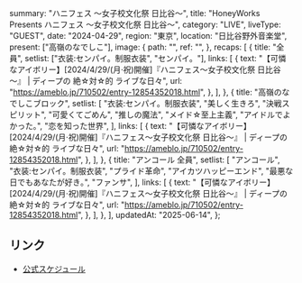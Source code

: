   summary: "ハニフェス 〜女子校文化祭 日比谷〜",
  title: "HoneyWorks Presents ハニフェス 〜女子校文化祭 日比谷〜",
  category: "LIVE",
  liveType: "GUEST",
  date: "2024-04-29",
  region: "東京",
  location: "日比谷野外音楽堂",
  present: ["高嶺のなでしこ"],
  image: {
    path: "",
    ref: "",
  },
  recaps: [
    {
      title: "全員",
      setlist: ["衣装:センパイ。制服衣装", "センパイ。"],
      links: [
        {
          text: "【可憐なアイボリー】[2024/4/29/(月·祝)開催]『ハニフェス～女子校文化祭 日比谷～』 | ディープの 絶☆対☆的 ライブな日々",
          url: "https://ameblo.jp/710502/entry-12854352018.html",
        },
      ],
    },
    {
      title: "高嶺のなでしこブロック",
      setlist: [
        "衣装:センパイ。制服衣装",
        "美しく生きろ",
        "決戦スピリット",
        "可愛くてごめん",
        "推しの魔法",
        "メイド☆至上主義",
        "アイドルでよかった｡",
        "恋を知った世界",
      ],
      links: [
        {
          text: "【可憐なアイボリー】[2024/4/29/(月·祝)開催]『ハニフェス～女子校文化祭 日比谷～』 | ディープの 絶☆対☆的 ライブな日々",
          url: "https://ameblo.jp/710502/entry-12854352018.html",
        },
      ],
    },
    {
      title: "アンコール 全員",
      setlist: [
        "アンコール",
        "衣装:センパイ。制服衣装",
        "プライド革命",
        "アイカツハッピーエンド",
        "最悪な日でもあなたが好き｡",
        "ファンサ",
      ],
      links: [
        {
          text: "【可憐なアイボリー】[2024/4/29/(月·祝)開催]『ハニフェス～女子校文化祭 日比谷～』 | ディープの 絶☆対☆的 ライブな日々",
          url: "https://ameblo.jp/710502/entry-12854352018.html",
        },
      ],
    },
  ],
  updatedAt: "2025-06-14",
};

## リンク

- [公式スケジュール](https://takanenonadeshiko.jp/?p=1822)

